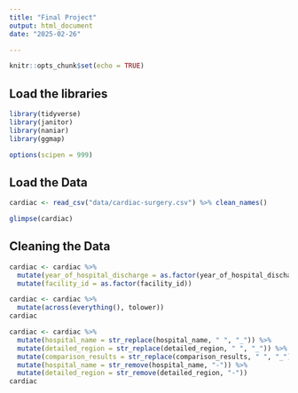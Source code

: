 ```yaml
---
title: "Final Project"
output: html_document
date: "2025-02-26"

---
```


```r
knitr::opts_chunk$set(echo = TRUE)
```


## Load the libraries
```r
library(tidyverse)
library(janitor)
library(naniar)
library(ggmap)
```

```r
options(scipen = 999)
```


## Load the Data
```r
cardiac <- read_csv("data/cardiac-surgery.csv") %>% clean_names()
```

```r
glimpse(cardiac)
```

## Cleaning the Data
```r
cardiac <- cardiac %>% 
  mutate(year_of_hospital_discharge = as.factor(year_of_hospital_discharge)) %>% 
  mutate(facility_id = as.factor(facility_id))
```

```r
cardiac <- cardiac %>% 
  mutate(across(everything(), tolower))
cardiac
```

```r
cardiac <- cardiac %>% 
  mutate(hospital_name = str_replace(hospital_name, " ", "_")) %>% 
  mutate(detailed_region = str_replace(detailed_region, " ", "_")) %>% 
  mutate(comparison_results = str_replace(comparison_results, " ", "_")) %>% 
  mutate(hospital_name = str_remove(hospital_name, "-")) %>% 
  mutate(detailed_region = str_remove(detailed_region, "-"))
cardiac
```


